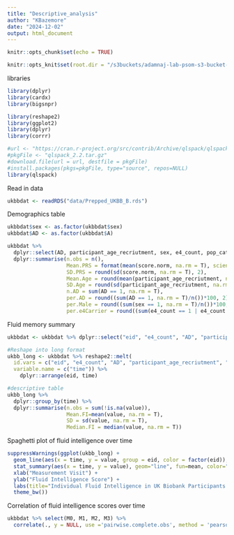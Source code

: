 ```yaml
---
title: "Descriptive_analysis"
author: "KBazemore"
date: "2024-12-02"
output: html_document
---
```


```r
knitr::opts_chunk$set(echo = TRUE)

knitr::opts_knit$set(root.dir = "/s3buckets/adamnaj-lab-psom-s3-bucket-01/bazemork/EPID6210_Final")
```

libraries
```r
library(dplyr)
library(cardx)
library(bigsnpr)

library(reshape2)
library(ggplot2)
library(dplyr)
library(corrr)

#url <- "https://cran.r-project.org/src/contrib/Archive/qlspack/qlspack_2.2.tar.gz"
#pkgFile <- "qlspack_2.2.tar.gz"
#download.file(url = url, destfile = pkgFile)
#install.packages(pkgs=pkgFile, type="source", repos=NULL)
library(qlspack)
```

Read in data
```r
ukbbdat <- readRDS("data/Prepped_UKBB_B.rds")
```

Demographics table
```r
ukbbdat$sex <- as.factor(ukbbdat$sex)
ukbbdat$AD <- as.factor(ukbbdat$A)

ukbbdat %>% 
  dplyr::select(AD, participant_age_recriutment, sex, e4_count, pop_cat, score.norm) %>%
  dplyr::summarise(n.obs = n(),
                   Mean.PRS = format(mean(score.norm, na.rm = T), scientific = T, digits = 3),
                   SD.PRS = round(sd(score.norm, na.rm = T), 2),
                   Mean.Age = round(mean(participant_age_recriutment, na.rm = T), 2),
                   SD.Age = round(sd(participant_age_recriutment, na.rm = T), 2),
                   n.AD = sum(AD == 1, na.rm = T),
                   per.AD = round((sum(AD == 1, na.rm = T)/n())*100, 2),
                   per.Male = round((sum(sex == 1, na.rm = T)/n())*100, 2),   #double check that sex == 1 means male
                   per.e4Carrier = round((sum(e4_count == 1 | e4_count ==2, na.rm = T)/n())*100, 2))
```
Fluid memory summary
```r
ukbbdat <- ukbbdat %>% dplyr::select("eid", "e4_count", "AD", "participant_age_recriutment", "sex", "pc1", "pc2", "pc3", "pc4", "M0", "M1", "M2", "M3", "score", "score.norm")

#Reshape into long format
ukbb_long <- ukbbdat %>% reshape2::melt(
  id.vars = c("eid", "e4_count", "AD", "participant_age_recriutment", "sex", "pc1", "pc2", "pc3", "pc4", "score", "score.norm"),
  variable.name = c("time")) %>%
    dplyr::arrange(eid, time)

#descriptive table
ukbb_long %>% 
  dplyr::group_by(time) %>% 
  dplyr::summarise(n.obs = sum(!is.na(value)),
                   Mean.FI=mean(value, na.rm = T),
                   SD = sd(value, na.rm = T),
                   Median.FI = median(value, na.rm = T))
```

Spaghetti plot of fluid intelligence over time 
```r
suppressWarnings(ggplot(ukbb_long) + 
  geom_line(aes(x = time, y = value, group = eid, color = factor(eid)), show.legend = F) +
  stat_summary(aes(x = time, y = value), geom="line", fun=mean, color="red", linewidth = 1.2) +
  xlab("Measurement Visit") +
  ylab("Fluid Intelligence Score") +
  labs(title="Individual Fluid Intelligence in UK Biobank Participants over 50") +
  theme_bw())
```
Correlation of fluid intelligence scores over time
```r
ukbbdat %>% select(M0, M1, M2, M3) %>%
  correlate(., y = NULL, use ='pairwise.complete.obs', method = 'pearson')
```

